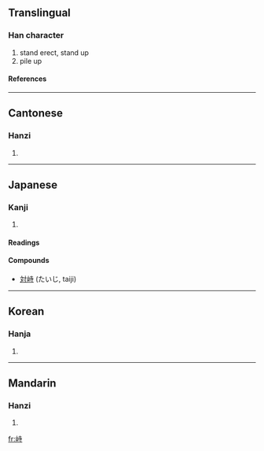 ==Translingual==
===Han character===
{{Han char|rn=46|rad=山|as=06|sn=9|four=2474<sub>1</sub>|canj=山土木戈 (UGDI)}}
# stand erect, stand up
# pile up
====References====
{{Han ref|kx=0311.010|dkj=08053|dj=0611.010|hdz=10769.120|uh=5CD9|ud=23769|bh=ABCF|bd=43983}}
----
==Cantonese==
===Hanzi===
{{yue-hanzi|jyut=|y=si6}}
# {{defn|Cantonese}}
----
==Japanese==
===Kanji===
{{ja-kanji|grade=|rs=山06}}
# {{defn|Japanese}} 
====Readings====
{{ja-readings|on=[[じ]] (ji)|kun=[[そばだつ]] (sobadatsu)}}
====Compounds====
*[[対峙]] (たいじ, taiji)
----
==Korean==
===Hanja===
{{ko-hanja|hangeul=치|rv=chi|mr=ch'i}}
# {{defn|Korean}}
----
==Mandarin==
===Hanzi===
{{cmn-hanzi|pin=[[shì]] (shi4), [[zhì]] (zhi4)|wg=shih<sup>4</sup>, chih<sup>4</sup>}}
# {{defn|Mandarin}}

[[fr:峙]]